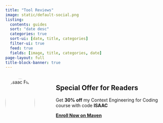 ```yaml
---
title: "Tool Reviews"
image: static/default-social.png
listing:
  contents: guides
  sort: "date desc"
  categories: true
  sort-ui: [date, title, categories]
  filter-ui: true
  feed: true
  fields: [image, title, categories, date]
page-layout: full
title-block-banner: true
---
```


::: {.columns}
:::: {.column width="20%"}
<img src="./static/profile_img.jpg" alt="Isaac Flath" style="border-radius:50%;width:100%;"></img>
::::
:::: {.column width="5%"}
::::
:::: {.column width="75%"}
:::{.callout-tip}
## Special Offer for Readers
Get **30% off** my Context Engineering for Coding course with code **ISAAC**

[**Enroll Now on Maven**](https://maven.com/kentro/context-engineering-for-coding?promoCode=ISAAC){.btn .btn-primary .btn-lg}
:::
::::
:::